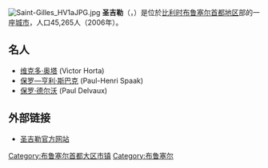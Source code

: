 {{Unreferenced|time=2018-08-13T11:50:38+00:00}}
[[File:Saint-Gilles_HV1aJPG.jpg|thumb]]
'''圣吉勒'''（{{lang-fr|Saint-Gilles}}，{{lang-nl|Sint-Gillis}}）是位於[[比利时|比利时]][[布鲁塞尔首都地区|布鲁塞尔首都地区]]部的一座[[城市|城市]]，人口45,265人（2006年）。

== 名人 ==
* [[维克多·奥塔|维克多·奥塔]] (Victor Horta)
*[[保罗-亨利·斯巴克|保罗—亨利·斯巴克]] (Paul-Henri Spaak)
* [[保罗·德尔沃|保罗·德尔沃]] (Paul Delvaux)


== 外部链接 ==
* [http://www.stgillis.irisnet.be/ 圣吉勒官方网站]{{Wayback|url=http://www.stgillis.irisnet.be/ |date=20060709222756 }}


{{布鲁塞尔首都地区市区}}
{{DEFAULTSORT:Saint-Gilles}}
{{Belgium-geo-stub}}

[[Category:布鲁塞尔首都大区市镇|Category:布鲁塞尔首都大区市镇]]
[[Category:布鲁塞尔|Category:布鲁塞尔]]
